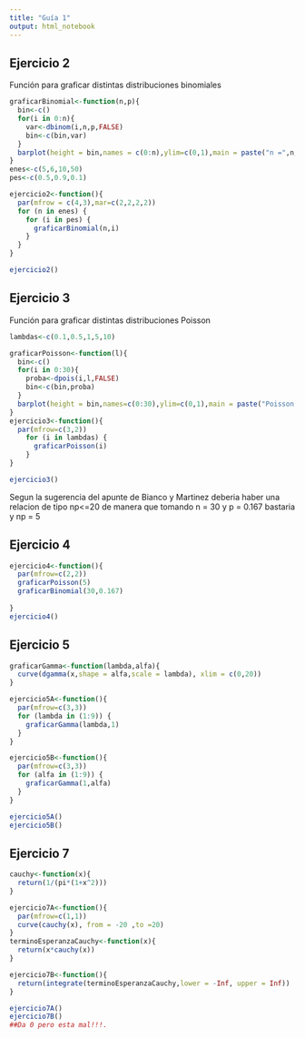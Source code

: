 ```yaml
---
title: "Guía 1"
output: html_notebook
---
```


## Ejercicio 2


Función para graficar distintas distribuciones binomiales

```r
graficarBinomial<-function(n,p){
  bin<-c()
  for(i in 0:n){
    var<-dbinom(i,n,p,FALSE)
    bin<-c(bin,var)
  }
  barplot(height = bin,names = c(0:n),ylim=c(0,1),main = paste("n =",n,", p =",p))
}
enes<-c(5,6,10,50)
pes<-c(0.5,0.9,0.1)

ejercicio2<-function(){
  par(mfrow = c(4,3),mar=c(2,2,2,2))
  for (n in enes) {
    for (i in pes) {
      graficarBinomial(n,i)
    }
  }
}

ejercicio2()
```


## Ejercicio 3

Función para graficar distintas distribuciones Poisson

```r
lambdas<-c(0.1,0.5,1,5,10)

graficarPoisson<-function(l){
  bin<-c()
  for(i in 0:30){
    proba<-dpois(i,l,FALSE)
    bin<-c(bin,proba)
  }
  barplot(height = bin,names=c(0:30),ylim=c(0,1),main = paste("Poisson de parametro lambda ",l))
}
ejercicio3<-function(){
  par(mfrow=c(3,2))
    for (i in lambdas) {
      graficarPoisson(i)
    }
}

ejercicio3()
```



Segun la sugerencia del apunte de Bianco y Martinez deberia haber una relacion
de tipo np<=20 de manera que tomando n = 30 y p = 0.167 bastaria y np = 5

## Ejercicio 4

```r
ejercicio4<-function(){
  par(mfrow=c(2,2))
  graficarPoisson(5)
  graficarBinomial(30,0.167)
  
}
ejercicio4()
```


## Ejercicio 5

```r

graficarGamma<-function(lambda,alfa){
  curve(dgamma(x,shape = alfa,scale = lambda), xlim = c(0,20))
}

ejercicio5A<-function(){
  par(mfrow=c(3,3))
  for (lambda in (1:9)) {
    graficarGamma(lambda,1)
  }
}

ejercicio5B<-function(){
  par(mfrow=c(3,3))
  for (alfa in (1:9)) {
    graficarGamma(1,alfa)
  }
}

ejercicio5A()
ejercicio5B()

```

  
## Ejercicio 7

```r
cauchy<-function(x){
  return(1/(pi*(1+x^2)))
}

ejercicio7A<-function(){
  par(mfrow=c(1,1))
  curve(cauchy(x), from = -20 ,to =20) 
}
terminoEsperanzaCauchy<-function(x){
  return(x*cauchy(x))
}

ejercicio7B<-function(){
  return(integrate(terminoEsperanzaCauchy,lower = -Inf, upper = Inf))
}

ejercicio7A()
ejercicio7B()
##Da 0 pero esta mal!!!.
```

